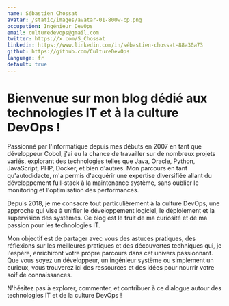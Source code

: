 ```yaml
---
name: Sébastien Chossat
avatar: /static/images/avatar-01-800w-cp.png
occupation: Ingénieur DevOps
email: culturedevops@gmail.com
twitter: https://x.com/S_Chossat
linkedin: https://www.linkedin.com/in/sébastien-chossat-88a30a73
github: https://github.com/CultureDevOps
language: fr
default: true
---
```


# Bienvenue sur mon blog dédié aux technologies IT et à la culture DevOps !

Passionné par l'informatique depuis mes débuts en 2007 en tant que développeur Cobol, j'ai eu la chance de travailler sur de nombreux projets variés, explorant des technologies telles que Java, Oracle, Python, JavaScript, PHP, Docker, et bien d'autres. Mon parcours en tant qu'autodidacte, m'a permis d'acquérir une expertise diversifiée allant du développement full-stack à la maintenance système, sans oublier le monitoring et l'optimisation des performances.

Depuis 2018, je me consacre tout particulièrement à la culture DevOps, une approche qui vise à unifier le développement logiciel, le déploiement et la supervision des systèmes. Ce blog est le fruit de ma curiosité et de ma passion pour les technologies IT.

Mon objectif est de partager avec vous des astuces pratiques, des réflexions sur les meilleures pratiques et des découvertes techniques qui, je l'espère, enrichiront votre propre parcours dans cet univers passionnant. Que vous soyez un développeur, un ingénieur système ou simplement un curieux, vous trouverez ici des ressources et des idées pour nourrir votre soif de connaissances.

N'hésitez pas à explorer, commenter, et contribuer à ce dialogue autour des technologies IT et de la culture DevOps !